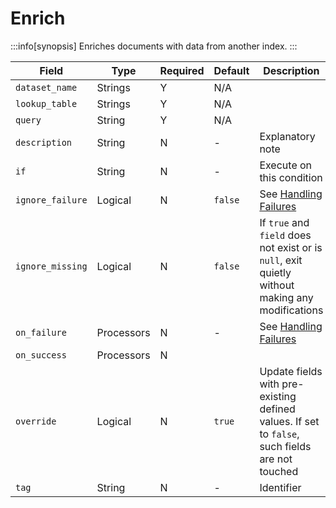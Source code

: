 # Enrich

:::info[synopsis]
Enriches documents with data from another index.
:::

|Field|Type|Required|Default|Description|
|---|---|---|---|---|
|`dataset_name`|Strings|Y|N/A||
|`lookup_table`|Strings|Y|N/A||
|`query`|String|Y|N/A||
|`description`|String|N|-|Explanatory note|
|`if`|String|N|-|Execute on this condition|
|`ignore_failure`|Logical|N|`false`|See [Handling Failures](../handling-failures.mdx)|
|`ignore_missing`|Logical|N|`false`|If `true` and `field` does not exist or is `null`, exit quietly without making any modifications|
|`on_failure`|Processors|N|-|See [Handling Failures](../handling-failures.mdx)|
|`on_success`|Processors|N|||
|`override`|Logical|N|`true`|Update fields with pre-existing defined values. If set to `false`, such fields are not touched|
|`tag`|String|N|-|Identifier|
